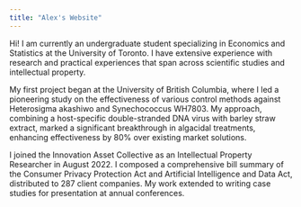 ```yaml
---
title: "Alex's Website"
---
```


Hi! I am currently an undergraduate student specializing in Economics and Statistics at the University of Toronto. I have extensive experience with research and practical experiences that span across scientific studies and intellectual property.

My first project began at the University of British Columbia, where I led a pioneering study on the effectiveness of various control methods against Heterosigma akashiwo and Synechococcus WH7803. My approach, combining a host-specific double-stranded DNA virus with barley straw extract, marked a significant breakthrough in algacidal treatments, enhancing effectiveness by 80% over existing market solutions.

I joined the Innovation Asset Collective as an Intellectual Property Researcher in August 2022. I composed a comprehensive bill summary of the Consumer Privacy Protection Act and Artificial Intelligence and Data Act, distributed to 287 client companies. My work extended to writing case studies for presentation at annual conferences.
